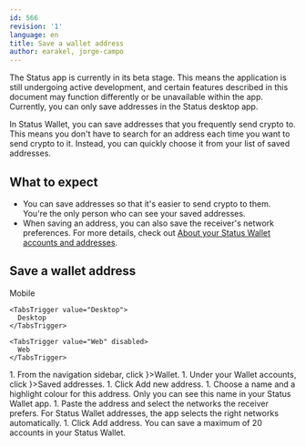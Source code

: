 ```yaml
---
id: 566
revision: '1'
language: en
title: Save a wallet address
author: earakel, jorge-campo
---
```


<Admonition type="beta" status="Status app is currently in beta stage">
  The Status app is currently in its beta stage. This means the application is still undergoing active development, and certain features described in this document may function differently or be unavailable within the app.
</Admonition>

<Admonition type="info">
  Currently, you can only save addresses in the Status desktop app.
</Admonition>

In Status Wallet, you can save addresses that you frequently send crypto to. This means you don't have to search for an address each time you want to send crypto to it. Instead, you can quickly choose it from your list of saved addresses.

## What to expect

- You can save addresses so that it's easier to send crypto to them. You're the only person who can see your saved addresses.
- When saving an address, you can also save the receiver's network preferences. For more details, check out [About your Status Wallet accounts and addresses](./about-your-status-wallet-accounts-and-addresses.mdx).

## Save a wallet address

<Tabs defaultValue="Desktop">
  <TabsList size={32}>
    <TabsTrigger value="Mobile" disabled>
      Mobile
    </TabsTrigger>

    <TabsTrigger value="Desktop">
      Desktop
    </TabsTrigger>

    <TabsTrigger value="Web" disabled>
      Web
    </TabsTrigger>
  </TabsList>

  <TabsContent value="Desktop">
    1. From the navigation sidebar, click <ContextTag icon={<WalletDesktopIcon />}>Wallet</ContextTag>.
    1. Under your Wallet accounts, click <ContextTag icon={<AddressDesktopIcon />}>Saved addresses</ContextTag>.
    1. Click <ContextTag>Add new address</ContextTag>.
    1. Choose a name and a highlight colour for this address. Only you can see this name in your Status Wallet app.
    1. Paste the address and select the networks the receiver prefers. For Status Wallet addresses, the app selects the right networks automatically.
    1. Click <ContextTag>Add address</ContextTag>.
  </TabsContent>
</Tabs>

<Admonition type="info">
  You can save a maximum of 20 accounts in your Status Wallet.
</Admonition>
